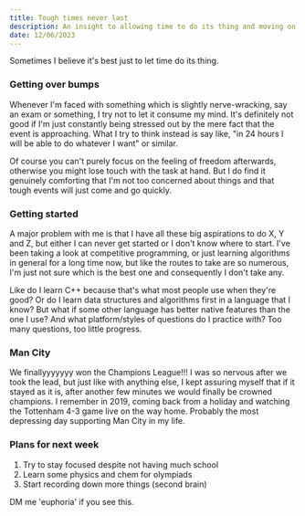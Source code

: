 ```yaml
---
title: Tough times never last
description: An insight to allowing time to do its thing and moving on from hardship.
date: 12/06/2023
---
```


Sometimes I believe it's best just to let time do its thing.

### Getting over bumps

Whenever I'm faced with something which is slightly nerve-wracking, say an exam or something, I try not to let it consume my mind. It's definitely not good if I'm just constantly being stressed out by the mere fact that the event is approaching. What I try to think instead is say like, "in 24 hours I will be able to do whatever I want" or similar.

Of course you can't purely focus on the feeling of freedom afterwards, otherwise you might lose touch with the task at hand. But I do find it genuinely comforting that I'm not too concerned about things and that tough events will just come and go quickly.

### Getting started

A major problem with me is that I have all these big aspirations to do X, Y and Z, but either I can never get started or I don't know where to start. I've been taking a look at competitive programming, or just learning algorithms in general for a long time now, but like the routes to take are so numerous, I'm just not sure which is the best one and consequently I don't take any.

Like do I learn C++ because that's what most people use when they're good? Or do I learn data structures and algorithms first in a language that I know? But what if some other language has better native features than the one I use? And what platform/styles of questions do I practice with? Too many questions, too little progress.

### Man City

We finallyyyyyyy won the Champions League!!! I was so nervous after we took the lead, but just like with anything else, I kept assuring myself that if it stayed as it is, after another few minutes we would finally be crowned champions. I remember in 2019, coming back from a holiday and watching the Tottenham 4-3 game live on the way home. Probably the most depressing day supporting Man City in my life.

### Plans for next week

1. Try to stay focused despite not having much school
2. Learn some physics and chem for olympiads
3. Start recording down more things (second brain)

DM me 'euphoria' if you see this.